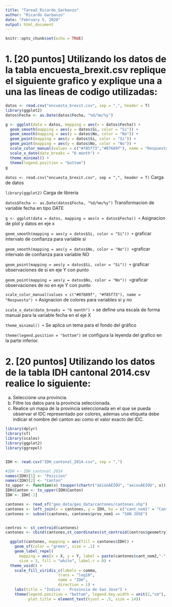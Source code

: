```yaml
---
title: "Tarea2_Ricardo_Garbanzo"
author: "Ricardo Garbanzo"
date: "February 5, 2020"
output: html_document
---
```


```r
knitr::opts_chunk$set(echo = TRUE)
```

# 1. [20 puntos] Utilizando los datos de la tabla encuesta_brexit.csv replique el siguiente grafico y explique una a una las lineas de codigo utilizadas:

```r
datos <- read.csv("encuesta_brexit.csv", sep = ",", header = T)
library(ggplot2)
datos$Fecha <- as.Date(datos$Fecha, "%d/%m/%y")

g <- ggplot(data = datos, mapping = aes(x = datos$Fecha)) +
  geom_smooth(mapping = aes(y = datos$Si, color = "Si")) +
  geom_smooth(mapping = aes(y = datos$No, color = "No")) +
  geom_point(mapping = aes(y = datos$Si, color = "Si")) +
  geom_point(mapping = aes(y = datos$No, color = "No")) +
  scale_color_manual(values = c("#f85f73","#07689f"), name = "Respuesta") +
  scale_x_date(date_breaks = "6 month") +
  theme_minimal() +
  theme(legend.position = "bottom")
g

```

`datos <- read.csv("encuesta_brexit.csv", sep = ",", header = T)` Carga de datos

`library(ggplot2)` Carga de libreria

`datos$Fecha <- as.Date(datos$Fecha, "%d/%m/%y")` Transformacion de variable fecha en tipo DATE

`g <- ggplot(data = datos, mapping = aes(x = datos$Fecha)) +` Asignacion de plot y datos en eje x

 ` geom_smooth(mapping = aes(y = datos$Si, color = "Si")) +` graficar intervalo de confianza para variable si

  `geom_smooth(mapping = aes(y = datos$No, color = "No")) +`graficar intervalo de confianza para variable NO

  `geom_point(mapping = aes(y = datos$Si, color = "Si")) +` graficar observaciones de si en eje Y con punto

  `geom_point(mapping = aes(y = datos$No, color = "No")) +`graficar observaciones de no en eje Y con punto

  `scale_color_manual(values = c("#07689f", "#f85f73"), name = "Respuesta") +` Asignacion de colores para variables si y no

  `scale_x_date(date_breaks = "6 month") +` se define una escala de forma manual para la variable fecha en el eje X

  `theme_minimal() +` Se aplica un tema para el fondo del gráfico

  `theme(legend.position = "bottom")` se configura la leyenda del grafico en la parte inferior.
  
  
  
  
  
# 2. [20 puntos] Utilizando los datos de la tabla IDH cantonal 2014.csv realice lo siguiente:

a) Seleccione una provincia.
b) Filtre los datos para la provincia seleccionada.
c) Realice un mapa de la provincia seleccionada en el que se pueda observar el IDC representado por colores, ademas una etiqueta debe indicar el nombre del canton asi como el valor exacto del IDC.

```r
library(dplyr)
library(sf)
library(scales)
library(ggplot2)
library(ggrepel)


IDH <- read.csv("IDH_cantonal_2014.csv", sep = ",")

#IDH <- IDH_cantonal_2014
names(IDH)[1] <- "Posicion"
names(IDH)[2] <- "Canton"
to_upper <- function(x) toupper(chartr("áéíóúÁÉÍÓÚ", "aeiouAEIOU", x))
IDH$Canton <- to_upper(IDH$Canton)
IDH <- IDH[-1]

cantones <- read_sf("geo_data/geo_data/cantones/cantones.shp")
cantones <- left_join(x = cantones, y = IDH, by = c("cant_nom1" = "Canton"))
cantones <- subset(cantones, cantones$prov_nom1 == "SAN JOSE")


centros <- st_centroid(cantones)
cantones <- cbind(cantones,st_coordinates(st_centroid(centros$geometry)))

  ggplot(cantones, mapping = aes(fill = cantones$IDH)) +
    geom_sf(color = "green", size = .1) +
    geom_label_repel(
      mapping = aes(x = X, y = Y, label = paste(cantones$cant_nom2,"-",cantones$IDH)),
      size = 3, fill = "white", label.r = 0) +
  theme_void() +
    scale_fill_viridis_c(labels = comma,
                       trans = "log10",
                       name = "IDH",
                       direction = 1) +
    labs(title = "Indice -  Provincia de San Jose") +
    theme(legend.position = "bottom", legend.key.width = unit(2,"cm"),
          plot.title = element_text(hjust = .5, size = 14))
```






  
